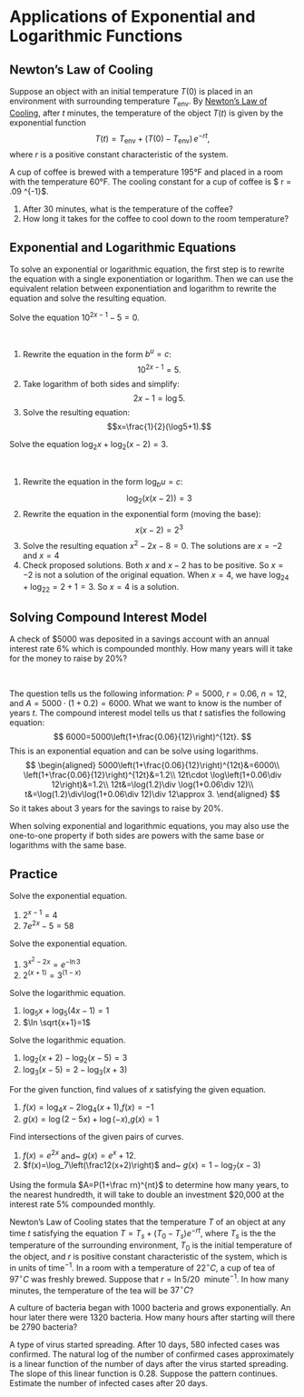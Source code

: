 # Applications of Exponential and Logarithmic Functions

## Newton’s Law of Cooling

::: {.rmdthink}

Suppose an object with an initial temperature $T(0)$ is placed in an environment with surrounding temperature $T_{\text{env}}$. By [Newton's Law of Cooling](https://en.wikipedia.org/wiki/Newton%27s_law_of_cooling), after $t$ minutes, the temperature of the object $T(t)$ is given by the exponential function
$$
T(t)=T_{\text{env}}+(T(0)-T_{\text{env}})\,e^{-rt},
$$
where $r$ is a positive constant characteristic of the system.

A cup of coffee is brewed with a temperature 195°F and placed in a room with the temperature 60°F. The cooling constant for a cup of coffee is  $ r = .09 \text{min}^{-1}$.

1. After 30 minutes, what is the temperature of the coffee?
2. How long it takes for the coffee to cool down to the room temperature?

:::

## Exponential and Logarithmic Equations

To solve an exponential or logarithmic equation, the first step is to rewrite the equation with a single exponentiation or logarithm. Then we can use the equivalent relation between exponentiation and logarithm to rewrite the equation and solve the resulting equation.

:::{example}

Solve the equation $10^{2x-1}-5=0$.

:::

:::{solution}
\

1.  Rewrite the equation in the form $b^u=c$:
    $$10^{2x-1}=5.$$
2. Take logarithm of both sides and simplify: $$2x-1=\log 5.$$
3. Solve the resulting equation:
    $$x=\frac{1}{2}(\log5+1).$$


:::

:::{example}

Solve the equation $\log_2 x + \log_2 (x - 2) = 3$.

:::

:::{solution}
\

1. Rewrite the equation in the form $\log_bu=c$:
    $$\log_2(x(x - 2)) = 3$$
1. Rewrite the equation in the exponential form (moving the base):
    $$x(x-2)=2^3$$
1. Solve the resulting equation $x^2-2x-8=0$. The solutions are $x=-2$ and $x=4$
1. Check proposed solutions. Both $x$ and $x-2$ has to be positive. So $x=-2$ is not a solution of the original equation.  When $x=4$, we have $\log_24+\log_22=2+1=3$.  So $x=4$ is a solution.

:::

## Solving Compound Interest Model

:::{example}

A check of \$5000 was deposited in a savings account with an annual interest rate $6\%$ which is compounded monthly. How many years will it take for the money to raise by 20\%?

:::

:::{solution}
\

The question tells us the following information:
$P=5000$, $r=0.06$, $n=12$, and $A=5000\cdot (1+0.2)=6000$. What we want to know is the number of years $t$. The compound interest model tells us that $t$ satisfies the following equation:
$$
6000=5000\left(1+\frac{0.06}{12}\right)^{12t}.
$$
This is an exponential equation and can be solve using logarithms.
$$
\begin{aligned}
5000\left(1+\frac{0.06}{12}\right)^{12t}&=6000\\
\left(1+\frac{0.06}{12}\right)^{12t}&=1.2\\
12t\cdot \log\left(1+0.06\div 12\right)&=1.2\\
12t&=\log(1.2)\div \log(1+0.06\div 12)\\
t&=\log(1.2)\div\log(1+0.06\div 12)\div 12\approx 3.
\end{aligned}
$$
So it takes about 3 years for the savings to raise by 20\%.

:::

::: {.rmdnote}

When solving exponential and logarithmic equations, you may also use the one-to-one property if both sides are powers with the same base or logarithms with the same base.

:::

\newpage

## Practice

:::{exercise}

Solve the exponential equation.

1. $2^{x-1}=4$
2. $7e^{2x}-5=58$

:::

:::{exercise}

Solve the exponential equation.

1. $3^{x^2-2x}=e^{-\ln3}$
1. $2^{(x+1)}=3^{(1-x)}$

:::

:::{exercise}

Solve the logarithmic equation.

1. $\log_5x+\log_5(4x-1)=1$
1. $\ln \sqrt{x+1}=1$

:::

:::{exercise}

Solve the logarithmic equation.

1. $\log_2(x+2)-\log_2(x-5)=3$
1. $\log_3(x-5)=2-\log_3(x+3)$


:::

:::{exercise}

For the given function, find values of $x$ satisfying the given equation.


1. $f(x)=\log_4x-2\log_4(x+1)$,\quad $f(x)=-1$
1. $g(x)=\log(2-5x)+\log(-x)$,\quad $g(x)=1$


:::

:::{exercise}

Find intersections of the given pairs of curves.

1. $f(x)=e^{2x}$ and~ $g(x)=e^x+12$.
1. $f(x)=\log_7\left(\frac12(x+2)\right)$ and~ $g(x)=1-\log_7(x-3)$

:::

:::{exercise}

Using the formula $A=P(1+\frac rn)^{nt}$ to determine how many years, to the nearest hundredth,  it will take to double an investment \$20,000 at the interest rate 5\% compounded monthly.

:::

:::{exercise}

Newton's Law of Cooling states that the temperature $T$ of an object at any time $t$ satisfying the equation $T=T_s+(T_0-T_s)e^{-rt}$,
where $T_s$ is the the temperature of the surrounding environment,
$T_0$ is the initial temperature of the object,
and $r$ is positive constant characteristic of the system,
which is in units of ${\displaystyle \text{time}^{-1}}$.
In a room with a temperature of $22 ^\circ C$, a cup of tea of $97 ^\circ C$ was freshly brewed.
Suppose that $r=\ln 5/20~~\text{minute}^{-1}$. In how many minutes, the temperature of the tea will be $37 ^\circ C$?

:::

:::{exercise}

A culture of bacteria began with 1000 bacteria and grows exponentially. An hour later there were 1320 bacteria. How many hours after starting will there be 2790 bacteria?

:::

:::{exercise}

A type of virus started spreading. After 10 days, 580 infected cases was confirmed. The natural log of the number of confirmed cases approximately is a linear function of the number of days after the virus started spreading. The slope of this linear function is 0.28. Suppose the pattern continues. Estimate the number of infected cases after 20 days.

:::
